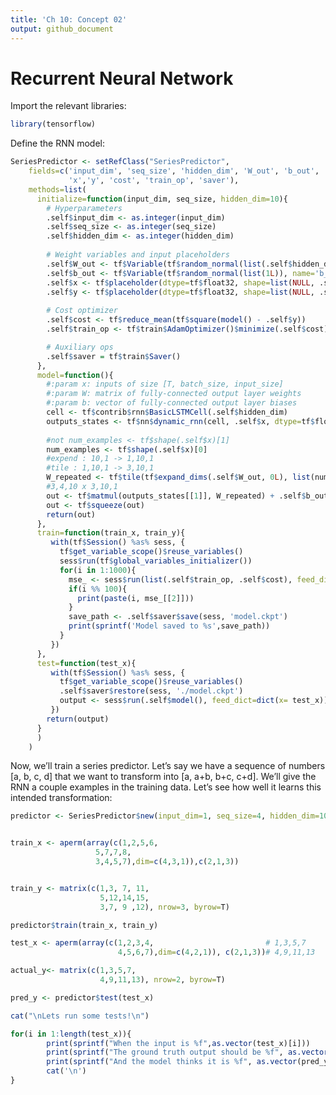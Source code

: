 ```yaml
---
title: 'Ch 10: Concept 02'
output: github_document
---
```


# Recurrent Neural Network

Import the relevant libraries:

```r
library(tensorflow)
```

Define the RNN model:

```r
SeriesPredictor <- setRefClass("SeriesPredictor",
    fields=c('input_dim', 'seq_size', 'hidden_dim', 'W_out', 'b_out',
             'x','y', 'cost', 'train_op', 'saver'),
    methods=list(
      initialize=function(input_dim, seq_size, hidden_dim=10){
        # Hyperparameters
        .self$input_dim <- as.integer(input_dim)
        .self$seq_size <- as.integer(seq_size)
        .self$hidden_dim <- as.integer(hidden_dim)
        
        # Weight variables and input placeholders
        .self$W_out <- tf$Variable(tf$random_normal(list(.self$hidden_dim, 1L)), name='W_out')
        .self$b_out <- tf$Variable(tf$random_normal(list(1L)), name='b_out')
        .self$x <- tf$placeholder(dtype=tf$float32, shape=list(NULL, .self$seq_size, .self$input_dim ))
        .self$y <- tf$placeholder(dtype=tf$float32, shape=list(NULL, .self$seq_size))
        
        # Cost optimizer
        .self$cost <- tf$reduce_mean(tf$square(model() - .self$y))
        .self$train_op <- tf$train$AdamOptimizer()$minimize(.self$cost)

        # Auxiliary ops
        .self$saver = tf$train$Saver()
      },
      model=function(){
        #:param x: inputs of size [T, batch_size, input_size]
        #:param W: matrix of fully-connected output layer weights
        #:param b: vector of fully-connected output layer biases
        cell <- tf$contrib$rnn$BasicLSTMCell(.self$hidden_dim)
        outputs_states <- tf$nn$dynamic_rnn(cell, .self$x, dtype=tf$float32)
        
        #not num_examples <- tf$shape(.self$x)[1]
        num_examples <- tf$shape(.self$x)[0]
        #expend : 10,1 -> 1,10,1 
        #tile : 1,10,1 -> 3,10,1
        W_repeated <- tf$tile(tf$expand_dims(.self$W_out, 0L), list(num_examples, 1L, 1L)) 
        #3,4,10 x 3,10,1
        out <- tf$matmul(outputs_states[[1]], W_repeated) + .self$b_out
        out <- tf$squeeze(out)
        return(out)
      },
      train=function(train_x, train_y){
         with(tf$Session() %as% sess, {
           tf$get_variable_scope()$reuse_variables()
           sess$run(tf$global_variables_initializer())
           for(i in 1:1000){
             mse_ <- sess$run(list(.self$train_op, .self$cost), feed_dict=dict(x= train_x, y= train_y))
             if(i %% 100){
               print(paste(i, mse_[[2]]))
             }
             save_path <- .self$saver$save(sess, 'model.ckpt')
             print(sprintf('Model saved to %s',save_path))
           }
         })
      },
      test=function(test_x){
         with(tf$Session() %as% sess, {
           tf$get_variable_scope()$reuse_variables()
           .self$saver$restore(sess, './model.ckpt')
           output <- sess$run(.self$model(), feed_dict=dict(x= test_x))
         })
        return(output)
      }
      )
    )
```

Now, we'll train a series predictor. Let's say we have a sequence of numbers [a, b, c, d] that we want to transform into [a, a+b, b+c, c+d]. We'll give the RNN a couple examples in the training data. Let's see how well it learns this intended transformation:



```r
predictor <- SeriesPredictor$new(input_dim=1, seq_size=4, hidden_dim=10)


train_x <- aperm(array(c(1,2,5,6,
                   5,7,7,8,
                   3,4,5,7),dim=c(4,3,1)),c(2,1,3))


train_y <- matrix(c(1,3, 7, 11,
                    5,12,14,15,
                    3,7, 9 ,12), nrow=3, byrow=T)

predictor$train(train_x, train_y)

test_x <- aperm(array(c(1,2,3,4,                         # 1,3,5,7
                        4,5,6,7),dim=c(4,2,1)), c(2,1,3))# 4,9,11,13

actual_y<- matrix(c(1,3,5,7,
                    4,9,11,13), nrow=2, byrow=T)

pred_y <- predictor$test(test_x)

cat("\nLets run some tests!\n")

for(i in 1:length(test_x)){
        print(sprintf("When the input is %f",as.vector(test_x)[i]))
        print(sprintf("The ground truth output should be %f", as.vector(actual_y)[i]))
        print(sprintf("And the model thinks it is %f", as.vector(pred_y)[i]))
        cat('\n')
}
```

